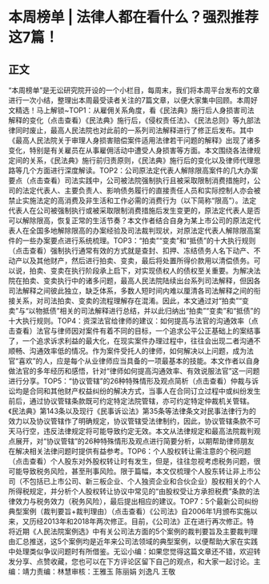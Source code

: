# 本周榜单 | 法律人都在看什么？强烈推荐这7篇！
## 正文
“本周榜单”是无讼研究院开设的一个小栏目，每周末，我们将本周平台发布的文章进行一次小结，整理出本周最受读者关注的7篇文章，以便大家集中回顾。本周好文精选！马上解锁~TOP1：从雇佣关系角度，看《民法典》施行后人身损害司法解释的变化（点击查看）《民法典》施行后，《侵权责任法》、《民法总则》等九部法律同时废止，最高人民法院也对此前的一系列司法解释进行了修正后发布。其中《最高人民法院关于审理人身损害赔偿案件适用法律若干问题的解释》出现了诸多变化，特别是有关雇员在从事雇佣活动中遭受人身损害等方面。本文围绕各法律规定间的关系，《民法典》施行前归责原则，《民法典》施行后的变化以及律师代理思路等几个方面进行深度解读。TOP2：公司原法定代表人解除限高案件的几大办案要点（点击查看）司法实践中，公司被法院强制执行且被采取限制消费措施时，公司的法定代表人、主要负责人、影响债务履行的直接责任人员和实际控制人亦会被禁止实施法定的高消费及非生活和工作必需的消费行为（以下简称“限高”）。法定代表人在公司被强制执行或被采取限制消费措施后发生变更的，原法定代表人是否可以解除限高，恢复正常的生活节奏？本文作者结合自身为某上市公司的原法定代表人在全国多地解除限高的办案经验及司法裁判现状，对原法定代表人解除限高案件的一些办案要点进行系统梳理。TOP3：“拍卖”“变卖”和“抵债”的十大执行规则（点击查看）强制执行通常有效的方式就是查封、扣押、冻结债务人名下动产、不动产以及其他财产，然后进行拍卖、变卖，最后将处置所得价款用以清偿债务。可以说，拍卖、变卖在执行阶段承上启下，对实现债权人的债权至关重要。为解决法院在拍卖、变卖执行中的诸多问题，最高人民法院陆续出台系列司法解释，但因各司法解释之间彼此独立，缺乏体系，多数人短时间内难以厘清各司法解释之间的衔接关系，对司法拍卖、变卖的流程理解存在混淆。因此，本文通过对“拍卖”“变卖”与“以物抵债”相关的司法解释进行总结，并以此归纳出“拍卖”“变卖”和“抵债”的十大执行规则。TOP4：资深法官给律师的建议：如何提高与法官的沟通效率（点击查看）法官与律师因对案件有着不同的目标，一个追求公平公正基础上的案结事了，一个追求诉求利益的最大化，在现实案件办理过程中，往往会出现二者沟通不顺畅、沟通效率低的情况。作为案件受托人的律师，如何解决以上问题，成为法官“喜欢”的人，应是每个从业律师应当具备的一项最基本的技能。本文作者以自身做法官的多年经历和感悟，针对“律师如何提高沟通效率、有效说服法官”这一问题进行分享。TOP5：“协议管辖”的26种特殊情形及观点简析（点击查看）仲裁与诉讼均是合同和其他财产权益纠纷的解决方式，当事人在合同订立过程中或纠纷发生前后，通过协议管辖条款既可约定特定法院管辖，亦可约定特定仲裁机关管辖。《民法典》第143条以及现行《民事诉讼法》第35条等法律条文对民事法律行为的效力以及协议管辖作了明确规定，协议管辖受法律制约，因此，协议管辖条款不可天马行空，违反法律规定将可能导致约定无效。本文从法律规定和最高法院裁判观点展开，对“协议管辖”的26种特殊情形及观点进行简要分析，以期帮助律师朋友在解决相关法律问题时提供有益参考。TOP6：个人股权转让需注意的个税问题（点击查看）个人股东对外股权转让时有发生，但是，往往忽视考虑税务问题，很可能导致税务风险，甚至刑事风险。限于篇幅，本文仅梳理个人股东转让非上市公司（不包括已上市公司、新三板企业、个人独资企业和合伙企业）股权相关的个人所得税规定，并分析个人股权转让协议中常见的“由股权受让方承担税费”条款的法律效力与税务效力（税务风险），最后提出相应的建议。TOP7：5个最新公司纠纷典型案例（裁判要旨+裁判理由）（点击查看）《公司法》自2006年1月颁布实施以来，又历经2013年和2018年两次修正。目前，《公司法》正在进行再次修正。特将近期《人民法院案例选》中有关公司法方面的5个案例的裁判要旨及主要裁判理由汇总推送，这5个案例均是近年来公司法领域的典型案例，以便帮助大家在实践中处理类似争议问题时有所借鉴。无讼小编：如果您觉得这篇文章还不错，欢迎转发分享、点赞收藏，您也可以在下方评论区留下自己的观点，和大家一起讨论。主编：靖力责编：林慧审核：王雅玉 陈丽娟 刘逸凡 王敬